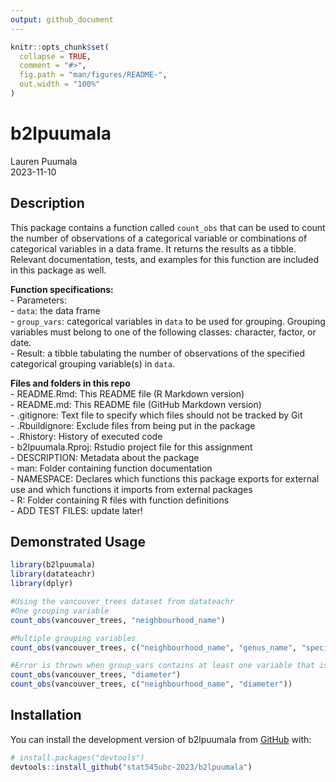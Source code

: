 ```yaml
---
output: github_document
---
```


<!-- README.md is generated from README.Rmd. Please edit that file -->

```r
knitr::opts_chunk$set(
  collapse = TRUE,
  comment = "#>",
  fig.path = "man/figures/README-",
  out.width = "100%"
)
```

# b2lpuumala
Lauren Puumala  
2023-11-10  
<!-- badges: start -->
<!-- badges: end -->

## Description
This package contains a function called `count_obs` that can be used to count the number of observations of a categorical variable or combinations of categorical variables in a data frame. It returns the results as a tibble. Relevant documentation, tests, and examples for this function are included in this package as well.  
  
**Function specifications:**    
- Parameters:  
  - `data`: the data frame  
  - `group_vars`: categorical variables in `data` to be used for grouping. Grouping variables must belong to one of the following classes: character, factor, or date.  
- Result: a tibble tabulating the number of observations of the specified categorical grouping variable(s) in `data`.  

**Files and folders in this repo**  
- README.Rmd: This README file (R Markdown version)  
- README.md: This README file (GitHub Markdown version)  
- .gitignore: Text file to specify which files should not be tracked by Git  
- .Rbuildignore: Exclude files from being put in the package  
- .Rhistory: History of executed code  
- b2lpuumala.Rproj: Rstudio project file for this assignment  
- DESCRIPTION: Metadata about the package  
- man: Folder containing function documentation  
- NAMESPACE: Declares which functions this package exports for external use and which functions it imports from external packages  
- R: Folder containing R files with function definitions  
- ADD TEST FILES: update later!  


## Demonstrated Usage  
```r
library(b2lpuumala)
library(datateachr)
library(dplyr)

#Using the vancouver_trees dataset from datateachr
#One grouping variable
count_obs(vancouver_trees, "neighbourhood_name")

#Multiple grouping variables
count_obs(vancouver_trees, c("neighbourhood_name", "genus_name", "species_name"))

#Error is thrown when group_vars contains at least one variable that is the wrong class
count_obs(vancouver_trees, "diameter")
count_obs(vancouver_trees, c("neighbourhood_name", "diameter"))
```

## Installation

You can install the development version of b2lpuumala from [GitHub](https://github.com/) with:

``` r
# install.packages("devtools")
devtools::install_github("stat545ubc-2023/b2lpuumala")
```
